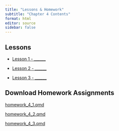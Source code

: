 ```yaml
---
title: "Lessons & Homework"
subtitle: "Chapter 4 Contents"
format: html
editor: source
sidebar: false
---
```


::: {.callout-tip icon=false}

## Lessons

-   [Lesson 1 - ______](chapter_4_lesson_1.html)

-   [Lesson 2 - ______](chapter_4_lesson_2.html)

-   [Lesson 3 - ______](chapter_4_lesson_3.html)


:::


::: {.callout-note icon=false}

## Download Homework Assignments

<!-- ## need to update href link to correct files when we get them -->


<a href="https://byuistats.github.io/timeseries/homework/homework_4_1.qmd.qmd" download="homework_4_1.qmd"> homework_4_1.qmd </a>

<a href="https://byuistats.github.io/timeseries/homework/homework_4_2.qmd.qmd" download="homework_4_2.qmd"> homework_4_2.qmd </a>

<a href="https://byuistats.github.io/timeseries/homework/homework_4_3.qmd.qmd" download="homework_4_3.qmd"> homework_4_3.qmd </a>

:::
